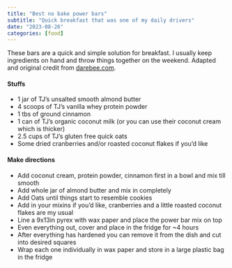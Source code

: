 ```yaml
---
title: "Best no bake power bars"
subtitle: "Quick breakfast that was one of my daily drivers"
date: "2023-08-26"
categories: [food]
---
```

These bars are a quick and simple solution for breakfast. I usually keep ingredients on hand and throw things together on the weekend. Adapted and original credit from [darebee.com](http://darebee.com/recipes/homemade-no-bake-protein-bars.html).

#### Stuffs
 - 1 jar of TJ's unsalted smooth almond butter
 - 4 scoops of TJ's vanilla whey protein powder
 - 1 tbs of ground cinnamon 
 - 1 can of TJ's organic coconut milk (or you can use their coconut cream which is thicker)
 - 2.5 cups of TJ's gluten free quick oats
 - Some dried cranberries and/or roasted coconut flakes if you'd like

#### Make directions
 - Add coconut cream, protein powder, cinnamon first in a bowl and mix till smooth
 - Add whole jar of almond butter and mix in completely
 - Add Oats until things start to resemble cookies
 - Add in your mixins if you'd like, cranberries and a little roasted coconut flakes are my usual
 -  Line a 9x13in pyrex with wax paper and place the power bar mix on top
 - Even everything out, cover and place in the fridge for ~4 hours
 - After everything has hardened you can remove it from the dish and cut into desired squares
 - Wrap each one individually in wax paper and store in a large plastic bag in the fridge